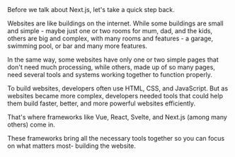 

<MySection>
Before we talk about Next.js, let's take a quick step back.

Websites are like buildings on the internet. While some buildings are
small and simple - maybe just one or two rooms for mum, dad, and the
kids, others are big and complex, with many rooms and features - a
garage, swimming pool, or bar and many more features.

In the same way, some websites have only one or two simple pages that
don't need much processing, while others, made up of so many pages, need several tools and systems
working together to function properly.

To build websites, developers often use HTML, CSS, and JavaScript. But
as websites became more complex, developers needed tools that could help
them build faster, better, and more powerful websites efficiently.

That's where frameworks like Vue, React, Svelte, and Next.js (among many
others) come in.

These frameworks bring all the necessary tools together so you can focus
on what matters most- building the website.
</MySection>